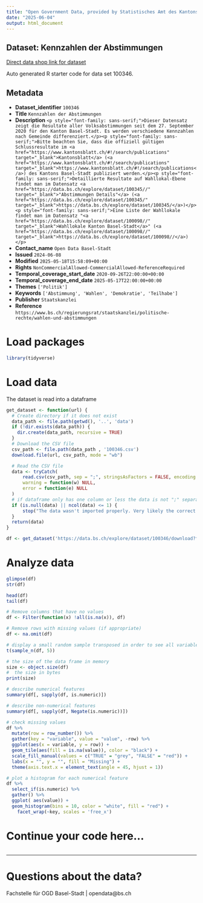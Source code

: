 ```yaml
---
title: "Open Government Data, provided by Statistisches Amt des Kantons Basel-Stadt - Fachstelle OGD"
date: "2025-06-04"
output: html_document
---
```


## Dataset: Kennzahlen der Abstimmungen

[Direct data shop link for dataset](https://data.bs.ch/explore/dataset/100346)

Auto generated R starter code for data set 100346.

## Metadata

- **Dataset_identifier** `100346`
- **Title** `Kennzahlen der Abstimmungen`
- **Description** `<p style="font-family: sans-serif;">Dieser Datensatz zeigt die Resultate aller Volksabstimmungen seit dem 27. September 2020 für den Kanton Basel-Stadt. Es werden verschiedene Kennzahlen nach Gemeinde differenziert.</p><p style="font-family: sans-serif;">Bitte beachten Sie, dass die offiziell gültigen Schlussresultate im <a href="https://www.kantonsblatt.ch/#!/search/publications" target="_blank">Kantonsblatt</a> (<a href="https://www.kantonsblatt.ch/#!/search/publications" target="_blank">https://www.kantonsblatt.ch/#!/search/publications</a>) des Kantons Basel-Stadt publiziert werden.</p><p style="font-family: sans-serif;">Detaillierte Resultate auf Wahllokal-Ebene findet man im Datensatz <a href="https://data.bs.ch/explore/dataset/100345//" target="_blank">"Abstimmungen Details"</a> (<a href="https://data.bs.ch/explore/dataset/100345/" target="_blank">https://data.bs.ch/explore/dataset/100345/</a>)</p><p style="font-family: sans-serif;">Eine Liste der Wahllokale findet man im Datensatz "<a href="https://data.bs.ch/explore/dataset/100098//" target="_blank">Wahllokale Kanton Basel-Stadt</a>" (<a href="https://data.bs.ch/explore/dataset/100098//" target="_blank">https://data.bs.ch/explore/dataset/100098//</a>)</p>`
- **Contact_name** `Open Data Basel-Stadt`
- **Issued** `2024-06-08`
- **Modified** `2025-05-18T15:58:09+00:00`
- **Rights** `NonCommercialAllowed-CommercialAllowed-ReferenceRequired`
- **Temporal_coverage_start_date** `2020-09-26T22:00:00+00:00`
- **Temporal_coverage_end_date** `2025-05-17T22:00:00+00:00`
- **Themes** `['Politik']`
- **Keywords** `['Abstimmung', 'Wahlen', 'Demokratie', 'Teilhabe']`
- **Publisher** `Staatskanzlei`
- **Reference** `https://www.bs.ch/regierungsrat/staatskanzlei/politische-rechte/wahlen-und-abstimmungen`


# Load packages

```r

library(tidyverse)
```

# Load data

The dataset is read into a dataframe

```r
get_dataset <- function(url) {
  # Create directory if it does not exist
  data_path <- file.path(getwd(), '..', 'data')
  if (!dir.exists(data_path)) {
    dir.create(data_path, recursive = TRUE)
  }
  # Download the CSV file
  csv_path <- file.path(data_path , '100346.csv')
  download.file(url, csv_path, mode = "wb")

  # Read the CSV file
  data <- tryCatch(
      read.csv(csv_path, sep = ";", stringsAsFactors = FALSE, encoding = "UTF-8"),
      warning = function(w) NULL,
      error = function(e) NULL
  )
  # if dataframe only has one column or less the data is not ";" separated
  if (is.null(data) || ncol(data) <= 1) {
      stop("The data wasn't imported properly. Very likely the correct separator couldn't be found.\nPlease check the dataset manually and adjust the code.")
  }
  return(data)
}
```

```r

df <- get_dataset('https://data.bs.ch/explore/dataset/100346/download?format=csv&timezone=Europe%2FZurich')

```

# Analyze data

```r

glimpse(df)
str(df)

head(df)
tail(df)

```

```r
# Remove columns that have no values
df <- Filter(function(x) !all(is.na(x)), df)

# Remove rows with missing values (if appropriate)
df <- na.omit(df)
```

```r
# display a small random sample transposed in order to see all variables
t(sample_n(df, 5))
```

```r
# the size of the data frame in memory
size <- object.size(df)
#  the size in bytes
print(size)
```

```r
# describe numerical features
summary(df[, sapply(df, is.numeric)])
```

```r
# describe non-numerical features
summary(df[, sapply(df, Negate(is.numeric))])
```

```r
# check missing values
df %>%
  mutate(row = row_number()) %>%
  gather(key = "variable", value = "value", -row) %>%
  ggplot(aes(x = variable, y = row)) +
  geom_tile(aes(fill = is.na(value)), color = "black") +
  scale_fill_manual(values = c("TRUE" = "grey", "FALSE" = "red")) +
  labs(x = "", y = "", fill = "Missing") +
  theme(axis.text.x = element_text(angle = 45, hjust = 1))
```

```r
# plot a histogram for each numerical feature
df %>%
  select_if(is.numeric) %>%
  gather() %>%
  ggplot( aes(value)) +
  geom_histogram(bins = 10, color = "white", fill = "red") +
    facet_wrap(~key, scales = 'free_x')
```

# Continue your code here...

```r

```
------------------------------------------------------------------------

# Questions about the data?

Fachstelle für OGD Basel-Stadt | opendata@bs.ch
